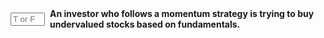 ::: {.question-block}

<form onsubmit="event.preventDefault(); checkAnswerBox('module5_tf_q66','F')" style="display: flex; align-items: center; gap: 8px;">
<input type="text" id="module5_tf_q66" name="module5_tf_q66" maxlength="1" placeholder="T or F" style="width: 55px;" data-correct-answer="F" /> 
<label for="module5_tf_q66"><strong>An investor who follows a momentum strategy is trying to buy undervalued stocks based on fundamentals.</strong></label>
</form>

<div id="feedback-module5_tf_q66" class="feedback" data-status="" style="display:none;">
This is FALSE. Momentum is based on past price trends, not fundamental valuation.
</div>

:::
